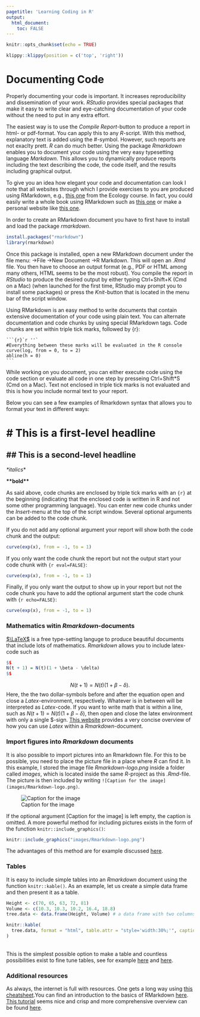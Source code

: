 ```yaml
---
pagetitle: 'Learning Coding in R'
output: 
  html_document:
    toc: FALSE
---
```


```r
knitr::opts_chunk$set(echo = TRUE)
```

```r
klippy::klippy(position = c('top', 'right'))
```

# Documenting Code

Properly documenting your code is important. It increases reproducibility and dissemination of your work. *RStudio* provides special packages that make it easy to write clear and eye-catching documentation of your code without the need to put in any extra effort.

The easiest way is to use the *Compile Report*-button to produce a report in html- or pdf-format. You can apply this to any *R*-script. With this method, explanatory text is added using the #-symbol. However, such reports are not exaclty prett. *R* can do much better. Using the package *Rmarkdown* enables you to document your code using the very easy typesetting language *Markdown*. This allows you to dynamically produce reports including the text describing the code, the code itself, and the results including graphical output.

To give you an idea how elegant your code and documentation can look I note that all websites through which I provide exercises to you are produced using RMarkdown, e.g., [this one](https://clausrueffler.github.io/ecology-course/Competition.html) from the Ecology course. In fact, you could easily write a whole book using RMarkdown such as [this one](https://bookdown.org/yihui/rmarkdown-cookbook/) or make a personal website like [this one](https://clausrueffler.github.io/).

In order to create an RMarkdown document you have to first have to install  and load the package *rmarkdown*.

```r
install.packages("rmarkdown")
library(rmarkdown)
```

Once this package is installed, open a new RMarkdown document under the file menu: ->File ->New Document ->R Markdown. This will open an *.Rmd* file. You then have to choose an output format (e.g., PDF or HTML among many others, HTML seems to be the most robust). You compile the report in *RStudio* to produce the desired output by either typing Ctrl+Shift+K (Cmd on a Mac) (when launched for the first time, RStudio may prompt you to install some packages) or press the *Knit*-button that is located in the menu bar of the script window.

Using RMarkdown is an  easy method to write documents that contain extensive documentation of your code using plain text. You can alternate documentation and code chunks by using special RMarkdown tags. Code chunks are set within triple tick marks, followed by {r}:

````
```{r}`r ''`
#Everything between these marks will be evaluated in the R console
curve(log, from = 0, to = 2)
abline(h = 0)
```
````

While working on you document, you can either execute code using the code section or evaluate all code in one step by presseing Ctrl+Shift*S (Cmd on a Mac). Text not enclosed in triple tick marks is not evaluated and this is how you include normal text to your report.

Below you can see a few examples of Rmarkdown syntax that allows you to format your text in different ways:

# \# This is a first-level headline

## \## This is a second-level headline

*\*italics*\*

**\*\*bold\*\***

As said above, code chunks are enclosed by triple tick marks with an ```{r}``` at the beginning (indicating that the enclosed code is written in R and not some other programming language). You can enter new code chunks under the *Insert*-menu at the top of the script window. Several optional arguments can be added to the code chunk. 

If you do not add any optional argument your report will show both the code chunk and the output:

```r
curve(exp(x), from = -1, to = 1)
```

If you only want the code chunk the report but not the output start your code chunk with ```{r eval=FALSE}```:

```r
curve(exp(x), from = -1, to = 1)
```

Finally, if you only want the output to show up in your report but not the code chunk you have to add the optional argument start the code chunk with ```{r echo=FALSE}```:

```r
curve(exp(x), from = -1, to = 1)
```

### Mathematics witin *Rmarkdown*-documents

[$\LaTeX$](https://www.latex-project.org/) is a free type-setting languge to produce beautiful documents that include lots of mathematics. *Rmarkdown* allows you to include latex-code such as

```r
$$
N(t + 1) = N(t)(1 + \beta - \delta)
$$
```

$$
N(t + 1) = N(t)(1 + \beta - \delta).
$$
Here, the the two dollar-symbols before and after the equation open and close a *Latex*-environment, respectively. Whatever is in between will be interpreted as *Latex*-code. If you want to write math that is within a line, such as $N(t + 1) = N(t)(1 + \beta - \delta)$, then open and close the latex environment with only a single $-sign. [This website](https://rpruim.github.io/s341/S19/from-class/MathinRmd.html) provides a very concise overview of how you can use *Latex* within a *Rmarkdown*-document.

### Import figures into *Rmarkdown* documents

It is also possible to import pictures into an Rmarkdown file. For this to be possible, you need to place the picture file in a place where *R* can find it. In this example, I stored the image file *Rmarkdown-logo.png* inside a folder called *images*, which is located inside the same *R*-project as this *.Rmd*-file. The picture is then included by writing
```![Caption for the image](images/Rmarkdown-logo.png)```.

![Caption for the image](images/Rmarkdown-logo.png)

If the optional argument [Caption for the image] is left empty, the caption is omitted. A more powerful method for including pictures exists in the form of the function ```knitr::include_graphics()```:

```r
knitr::include_graphics("images/Rmarkdown-logo.png")
```

The advantages of this method are for example discussed [here](https://bookdown.org/yihui/bookdown/figures.html).

### Tables

It is easy to include simple tables into an *Rmarkdown* document using the function ```knitr::kable()```. As an example, let us create a simple data frame and then present it as a table.

```r
Height <- c(70, 65, 63, 72, 81)
Volume <- c(10.3, 10.3, 10.2, 16.4, 18.8)
tree.data <- data.frame(Height, Volume) # a data frame with two columns and five rows

knitr::kable(
  tree.data, format = "html", table.attr = "style='width:30%;'", caption = 'Table caption'
)
```

\
This is the simplest possible option to make a table and countless possibilities exist to fine tune tables, see for example [here](https://bookdown.org/yihui/rmarkdown-cookbook/kable.html) and [here](https://cran.r-project.org/web/packages/kableExtra/vignettes/awesome_table_in_html.html).

### Additional resources

As always, the internet is full with resources. One gets a long way using [this cheatsheet](https://www.rstudio.com/wp-content/uploads/2015/02/rmarkdown-cheatsheet.pdf).You can find an introduction to the basics of RMarkdown [here](https://rmarkdown.rstudio.com/lesson-1.html). [This tutorial](https://m-clark.github.io/Introduction-to-Rmarkdown/) seems nice and crisp and more comprehensive overview can be found [here](https://bookdown.org/yihui/rmarkdown/).

